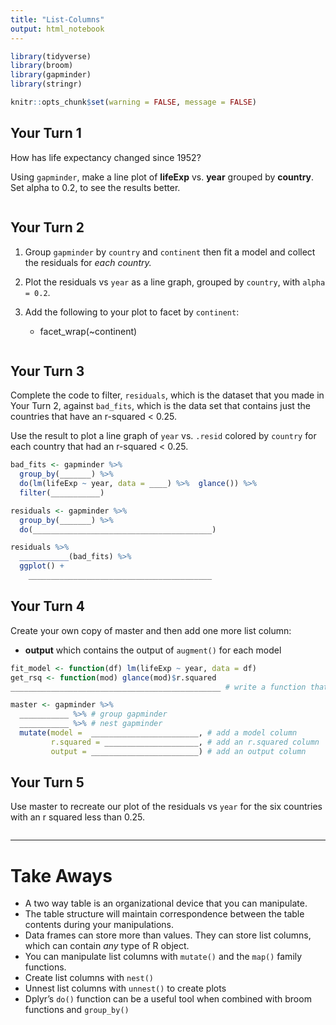 ```yaml
---
title: "List-Columns"
output: html_notebook
---
```


```r
library(tidyverse)
library(broom)
library(gapminder)
library(stringr)

knitr::opts_chunk$set(warning = FALSE, message = FALSE)
```

## Your Turn 1

How has life expectancy changed since 1952?

Using `gapminder`, make a line plot of **lifeExp** vs. **year** grouped by **country**. Set alpha to 0.2, to see the results better.

```r

```

## Your Turn 2

1. Group `gapminder` by `country` and `continent` then fit a model and collect the residuals for *each country.*

2. Plot the residuals vs `year` as a line graph, grouped by `country`, with `alpha = 0.2`.

3. Add the following to your plot to facet by `continent`:

    + facet_wrap(~continent)

```r

```

## Your Turn 3

Complete the code to filter, `residuals`, which is the dataset that you made in Your Turn 2, against `bad_fits`, which is the data set that contains just the countries that have an r-squared < 0.25.

Use the result to plot a line graph of `year` vs. `.resid` colored by `country` for each country that had an r-squared < 0.25.

```r
bad_fits <- gapminder %>% 
  group_by(_______) %>% 
  do(lm(lifeExp ~ year, data = ____) %>%  glance()) %>% 
  filter(___________) 

residuals <- gapminder %>% 
  group_by(_______) %>% 
  do(________________________________________) 

residuals %>% 
  ___________(bad_fits) %>% 
  ggplot() +
    _________________________________________
```

## Your Turn 4

Create your own copy of master and then add one more list column: 

* **output** which contains the output of `augment()` for each model

```r
fit_model <- function(df) lm(lifeExp ~ year, data = df)
get_rsq <- function(mod) glance(mod)$r.squared
_______________________________________________ # write a function that applies augment ot a model

master <- gapminder %>% 
  ___________ %>% # group gapminder
  ___________ %>% # nest gapminder
  mutate(model =  ________________________, # add a model column
         r.squared = _____________________, # add an r.squared column
         output = ________________________) # add an output column
```

## Your Turn 5

Use master to recreate our plot of the residuals vs `year` for the six countries with an r squared less than 0.25.

```r
  
```

***

# Take Aways

* A two way table is an organizational device that you can manipulate.   
* The table structure will maintain correspondence between the table contents during your manipulations.  
* Data frames can store more than values. They can store list columns, which can contain _any_ type of R object.  
* You can manipulate list columns with `mutate()` and the `map()` family functions.  
* Create list columns with `nest()`  
* Unnest list columns with `unnest()` to create plots  
* Dplyr's `do()` function can be a useful tool when combined with broom functions and `group_by()`